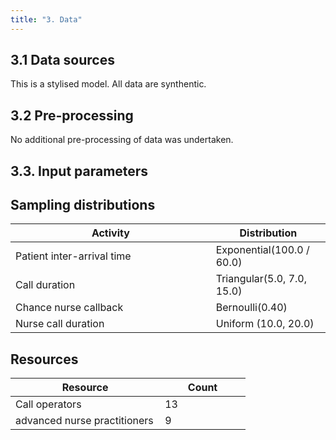 ```yaml
---
title: "3. Data"
---
```


## 3.1 Data sources

This is a stylised model.  All data are synthentic.

## 3.2 Pre-processing

No additional pre-processing of data was undertaken.

## 3.3. Input parameters

## Sampling distributions

| Activity                                            | Distribution                  |
|-----------------------------------------------------|-------------------------------|
| Patient inter-arrival time                          | Exponential(100.0 / 60.0)     |
| Call duration                                       | Triangular(5.0, 7.0, 15.0)    |
| Chance nurse callback                               | Bernoulli(0.40)               |
| Nurse call duration                                 | Uniform (10.0, 20.0)          |

## Resources

| Resource                                            | Count                         |
|-----------------------------------------------------|-------------------------------|
| Call operators                                      | 13                            |
| advanced nurse practitioners                        | 9                             |
